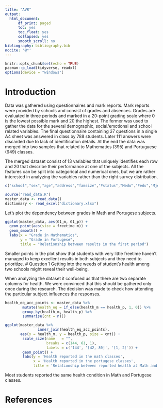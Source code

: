 ```yaml
---
title: "AVR"
output:
  html_document:
      df_print: paged
      toc: yes
      toc_float: yes
      collapsed: yes
      smooth_scroll: no
bibliography: bibliography.bib
nocite: '@*'
---
```


```r
knitr::opts_chunk$set(echo = TRUE)
pacman::p_load(tidyverse, readxl)
options(device = "windows")
```

# Introduction

Data was gathered using questionnaires and mark reports. Mark reports were provided
by schools and consist of grades and absences. Grades are evaluated in three periods
and marked in a 20-point grading scale where 0 is the lowest possible mark and
20 the highest. The former was used to gather the data for the several demographic,
social/emotional and school related variables. The final questionnaire containing
37 questions in a single A4 sheet was answered in class by 788 students. Later
111 answers were discarded due to lack of identification details. At the end the
data was merged into two samples that related to Mathematics (395) and
Portuguese (649) classes.

The merged dataset consist of 13 variables that uniquely identifies
each row and 20 that describe their performance at one of the subjects. 
All the features can be split into categorical and numerical ones, but we 
are rather interested in analyzing the variables rather than the right survey distribution.

```r
c("school","sex","age","address","famsize","Pstatus","Medu","Fedu","Mjob","Fjob","reason","nursery","internet")
```



```r
source("read_data.R")
master_data <- read_data()
dictionary <- read_excel("dictionary.xlsx")
```

Let's plot the dependency between grades in Math and Portugese subjects.

```r
ggplot(master_data, aes(G1_m, G1_p)) +
  geom_point(aes(size = freetime_m)) +
  geom_smooth() +
  labs(x = "Grade in Mathematics",
       y = "Grade in Portugese",
       title = "Relationship between results in the first period")
```
Smaller points in the plot show that students with very little freetime haven't managed to keep excellent results in both subjects and they need to prioritize. 
# Question 1
Getting into the weeds of student’s health among two schools might reveal their well-being.

When analyzing the dataset it confused us that there are two separate columns for health.
We were convinced that this should be gathered only once during the research. The decision was made to check how attending the particular subject influences the responses.

```r
health_eq_acc_points <- master_data %>%
        mutate(health_eq = if_else(health_m == health_p, 1, 0)) %>%
        group_by(health_m, health_p) %>%
        summarise(cnt = n())
```


```r
ggplot(master_data %>%
               inner_join(health_eq_acc_points),
       aes(x = health_m, y = health_p, size = cnt)) +
        scale_size(name   = "",
                   breaks = c(144, 61, 1),
                   labels = c('144', '[42, 80]', '[1, 2]')) +
        geom_point() +
        labs(y = 'Health reported in the math classes',
             x = 'Health reported in the portugese classes',
             title = 'Relationship between reported health at Math and Portguese classess')
```

Most students reported the same health condition in Math and Portugese classes.

# References
